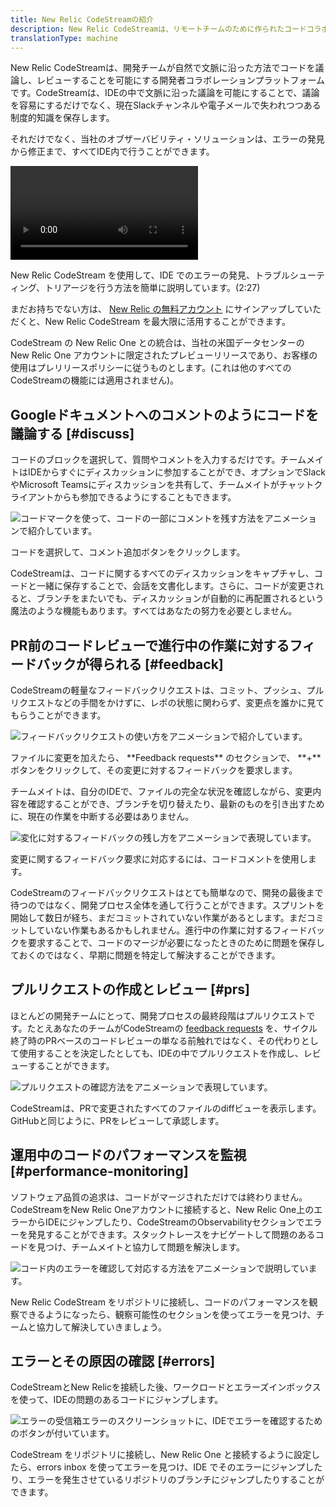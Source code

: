 ```yaml
---
title: New Relic CodeStreamの紹介
description: New Relic CodeStreamは、リモートチームのために作られたコードコラボレーションツールです。
translationType: machine
---
```








New Relic CodeStreamは、開発チームが自然で文脈に沿った方法でコードを議論し、レビューすることを可能にする開発者コラボレーションプラットフォームです。CodeStreamは、IDEの中で文脈に沿った議論を可能にすることで、議論を容易にするだけでなく、現在Slackチャンネルや電子メールで失われつつある制度的知識を保存します。

それだけでなく、当社のオブザーバビリティ・ソリューションは、エラーの発見から修正まで、すべてIDE内で行うことができます。

<Video
  id="LfH7p76Cvro"
  type="youtube"
/>

<figcaption>
  New Relic CodeStream を使用して、IDE でのエラーの発見、トラブルシューティング、トリアージを行う方法を簡単に説明しています。(2:27)
</figcaption>

まだお持ちでない方は、 [New Relic の無料アカウント](https://newrelic.com/signup) にサインアップしていただくと、New Relic CodeStream を最大限に活用することができます。

<Callout title="プレビューリリース">
  CodeStream の New Relic One との統合は、当社の米国データセンターの New Relic One アカウントに限定されたプレビューリリースであり、お客様の使用はプレリリースポリシーに従うものとします。(これは他のすべてのCodeStreamの機能には適用されません)。
</Callout>

## Googleドキュメントへのコメントのようにコードを議論する [#discuss]

コードのブロックを選択して、質問やコメントを入力するだけです。チームメイトはIDEからすぐにディスカッションに参加することができ、オプションでSlackやMicrosoft Teamsにディスカッションを共有して、チームメイトがチャットクライアントからも参加できるようにすることもできます。

<img
  title="コードマークを使ってコメントを残す方法をご紹介します。"
  alt="コードマークを使って、コードの一部にコメントを残す方法をアニメーションで紹介しています。"
  src={discussCode1Vsc}
/>

<figcaption>
  コードを選択して、コメント追加ボタンをクリックします。
</figcaption>

CodeStreamは、コードに関するすべてのディスカッションをキャプチャし、コードと一緒に保存することで、会話を文書化します。さらに、コードが変更されると、ブランチをまたいでも、ディスカッションが自動的に再配置されるという魔法のような機能もあります。すべてはあなたの努力を必要としません。

## PR前のコードレビューで進行中の作業に対するフィードバックが得られる [#feedback]

CodeStreamの軽量なフィードバックリクエストは、コミット、プッシュ、プルリクエストなどの手間をかけずに、レポの状態に関わらず、変更点を誰かに見てもらうことができます。

<img
  title="フィードバックリクエストの使い方"
  alt="フィードバックリクエストの使い方をアニメーションで紹介しています。"
  src={frRequestVsc}
/>

<figcaption>
  ファイルに変更を加えたら、 **Feedback requests** のセクションで、 **+** ボタンをクリックして、その変更に対するフィードバックを要求します。
</figcaption>

チームメイトは、自分のIDEで、ファイルの完全な状況を確認しながら、変更内容を確認することができ、ブランチを切り替えたり、最新のものを引き出すために、現在の作業を中断する必要はありません。

<img
  title="フィードバックの残し方"
  alt="変化に対するフィードバックの残し方をアニメーションで表現しています。"
  src={frPerformVsc}
/>

<figcaption>
  変更に関するフィードバック要求に対応するには、コードコメントを使用します。
</figcaption>

CodeStreamのフィードバックリクエストはとても簡単なので、開発の最後まで待つのではなく、開発プロセス全体を通して行うことができます。スプリントを開始して数日が経ち、まだコミットされていない作業があるとします。まだコミットしていない作業もあるかもしれません。進行中の作業に対するフィードバックを要求することで、コードのマージが必要になったときのために問題を保存しておくのではなく、早期に問題を特定して解決することができます。

## プルリクエストの作成とレビュー [#prs]

ほとんどの開発チームにとって、開発プロセスの最終段階はプルリクエストです。たとえあなたのチームがCodeStreamの [feedback requests](/docs/codestream/how-use-codestream/request-feedback) を、サイクル終了時のPRベースのコードレビューの単なる前触れではなく、その代わりとして使用することを決定したとしても、IDEの中でプルリクエストを作成し、レビューすることができます。

<img
  title="プルリクエストをレビューする方法"
  alt="プルリクエストの確認方法をアニメーションで表現しています。"
  src={pullRequestVsc}
/>

<figcaption>
  CodeStreamは、PRで変更されたすべてのファイルのdiffビューを表示します。GitHubと同じように、PRをレビューして承認します。
</figcaption>

## 運用中のコードのパフォーマンスを監視 [#performance-monitoring]

ソフトウェア品質の追求は、コードがマージされただけでは終わりません。CodeStreamをNew Relic Oneアカウントに接続すると、New Relic One上のエラーからIDEにジャンプしたり、CodeStreamのObservabilityセクションでエラーを発見することができます。スタックトレースをナビゲートして問題のあるコードを見つけ、チームメイトと協力して問題を解決します。

<img
  title="コード内のエラーを確認し、対応する方法。"
  alt="コード内のエラーを確認して対応する方法をアニメーションで説明しています。"
  src={observabilityVsc}
/>

<figcaption>
  New Relic CodeStream をリポジトリに接続し、コードのパフォーマンスを観察できるようになったら、観察可能性のセクションを使ってエラーを見つけ、チームと協力して解決していきましょう。
</figcaption>

## エラーとその原因の確認 [#errors]

CodeStreamとNew Relicを接続した後、ワークロードとエラーズインボックスを使って、IDEの問題のあるコードにジャンプします。

<img
  title="IDEでエラーを確認するためのボタンが付いた、インボックスのエラーです。"
  alt="エラーの受信箱エラーのスクリーンショットに、IDEでエラーを確認するためのボタンが付いています。"
  src={errorIde}
/>

<figcaption>
  CodeStream をリポジトリに接続し、New Relic One と接続するように設定したら、errors inbox を使ってエラーを見つけ、IDE でそのエラーにジャンプしたり、エラーを発生させているリポジトリのブランチにジャンプしたりすることができます。
</figcaption>
